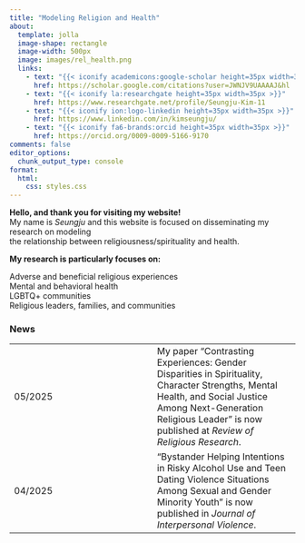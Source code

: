 ```yaml
---
title: "Modeling Religion and Health"
about:
  template: jolla
  image-shape: rectangle
  image-width: 500px
  image: images/rel_health.png
  links: 
    - text: "{{< iconify academicons:google-scholar height=35px width=35px >}}"
      href: https://scholar.google.com/citations?user=JWNJV9UAAAAJ&hl
    - text: "{{< iconify la:researchgate height=35px width=35px >}}"
      href: https://www.researchgate.net/profile/Seungju-Kim-11
    - text: "{{< iconify ion:logo-linkedin height=35px width=35px >}}"
      href: https://www.linkedin.com/in/kimseungju/
    - text: "{{< iconify fa6-brands:orcid height=35px width=35px >}}"
      href: https://orcid.org/0009-0009-5166-9170
comments: false
editor_options: 
  chunk_output_type: console
format:
  html:
    css: styles.css
---
```


::: {#hero-heading}
**Hello, and thank you for visiting my website!**<br> My name is *Seungju* and this website is focused on disseminating my research on modeling<br> the relationship between religiousness/spirituality and health.

**My research is particularly focuses on:**

Adverse and beneficial religious experiences<br> Mental and behavioral health<br> LGBTQ+ communities<br> Religious leaders, families, and communities
:::

### News

|  |  |
|----|----|
| 05/2025 | My paper "Contrasting Experiences: Gender Disparities in Spirituality, Character Strengths, Mental Health, and Social Justice Among Next-Generation Religious Leader" is now published at *Review of Religious Research*. |
| 04/2025 | "Bystander Helping Intentions in Risky Alcohol Use and Teen Dating Violence Situations Among Sexual and Gender Minority Youth" is now published in *Journal of Interpersonal Violence*. |
